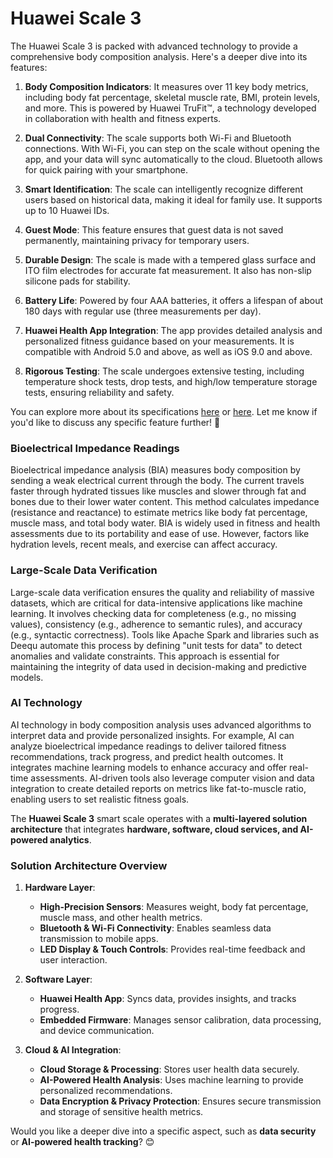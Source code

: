# Huawei Scale 3
The Huawei Scale 3 is packed with advanced technology to provide a comprehensive body composition analysis. Here's a deeper dive into its features:

1. **Body Composition Indicators**: It measures over 11 key body metrics, including body fat percentage, skeletal muscle rate, BMI, protein levels, and more. This is powered by Huawei TruFit™, a technology developed in collaboration with health and fitness experts.

2. **Dual Connectivity**: The scale supports both Wi-Fi and Bluetooth connections. With Wi-Fi, you can step on the scale without opening the app, and your data will sync automatically to the cloud. Bluetooth allows for quick pairing with your smartphone.

3. **Smart Identification**: The scale can intelligently recognize different users based on historical data, making it ideal for family use. It supports up to 10 Huawei IDs.

4. **Guest Mode**: This feature ensures that guest data is not saved permanently, maintaining privacy for temporary users.

5. **Durable Design**: The scale is made with a tempered glass surface and ITO film electrodes for accurate fat measurement. It also has non-slip silicone pads for stability.

6. **Battery Life**: Powered by four AAA batteries, it offers a lifespan of about 180 days with regular use (three measurements per day).

7. **Huawei Health App Integration**: The app provides detailed analysis and personalized fitness guidance based on your measurements. It is compatible with Android 5.0 and above, as well as iOS 9.0 and above.

8. **Rigorous Testing**: The scale undergoes extensive testing, including temperature shock tests, drop tests, and high/low temperature storage tests, ensuring reliability and safety.

You can explore more about its specifications [here](https://consumer.huawei.com/en/accessories/scale-3/specs/) or [here](https://consumer.huawei.com/en/accessories/scale-3/). Let me know if you'd like to discuss any specific feature further! 🚀


### **Bioelectrical Impedance Readings**
Bioelectrical impedance analysis (BIA) measures body composition by sending a weak electrical current through the body. The current travels faster through hydrated tissues like muscles and slower through fat and bones due to their lower water content. This method calculates impedance (resistance and reactance) to estimate metrics like body fat percentage, muscle mass, and total body water. BIA is widely used in fitness and health assessments due to its portability and ease of use. However, factors like hydration levels, recent meals, and exercise can affect accuracy.

### **Large-Scale Data Verification**
Large-scale data verification ensures the quality and reliability of massive datasets, which are critical for data-intensive applications like machine learning. It involves checking data for completeness (e.g., no missing values), consistency (e.g., adherence to semantic rules), and accuracy (e.g., syntactic correctness). Tools like Apache Spark and libraries such as Deequ automate this process by defining "unit tests for data" to detect anomalies and validate constraints. This approach is essential for maintaining the integrity of data used in decision-making and predictive models.

### **AI Technology**
AI technology in body composition analysis uses advanced algorithms to interpret data and provide personalized insights. For example, AI can analyze bioelectrical impedance readings to deliver tailored fitness recommendations, track progress, and predict health outcomes. It integrates machine learning models to enhance accuracy and offer real-time assessments. AI-driven tools also leverage computer vision and data integration to create detailed reports on metrics like fat-to-muscle ratio, enabling users to set realistic fitness goals.

The **Huawei Scale 3** smart scale operates with a **multi-layered solution architecture** that integrates **hardware, software, cloud services, and AI-powered analytics**.

### **Solution Architecture Overview**
1. **Hardware Layer**:
   - **High-Precision Sensors**: Measures weight, body fat percentage, muscle mass, and other health metrics.
   - **Bluetooth & Wi-Fi Connectivity**: Enables seamless data transmission to mobile apps.
   - **LED Display & Touch Controls**: Provides real-time feedback and user interaction.

2. **Software Layer**:
   - **Huawei Health App**: Syncs data, provides insights, and tracks progress.
   - **Embedded Firmware**: Manages sensor calibration, data processing, and device communication.

3. **Cloud & AI Integration**:
   - **Cloud Storage & Processing**: Stores user health data securely.
   - **AI-Powered Health Analysis**: Uses machine learning to provide personalized recommendations.
   - **Data Encryption & Privacy Protection**: Ensures secure transmission and storage of sensitive health metrics.

Would you like a deeper dive into a specific aspect, such as **data security** or **AI-powered health tracking**? 😊